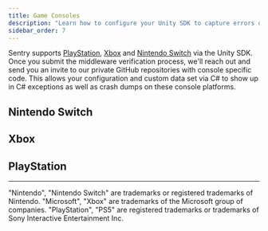 ```yaml
---
title: Game Consoles
description: "Learn how to configure your Unity SDK to capture errors on Xbox, PlayStation and Nintendo Switch."
sidebar_order: 7
---
```


Sentry supports [PlayStation](https://docs.sentry.io/platforms/playstation/), [Xbox](https://docs.sentry.io/platforms/xbox/) and [Nintendo Switch](https://docs.sentry.io/platforms/nintendo-switch/) via the Unity SDK.  Once you submit the middleware verification process, we'll reach out and send you an invite to our private GitHub repositories with console specific code.
This allows your configuration and custom data set via C# to show up in C# exceptions as well as crash dumps on these console platforms.


## Nintendo Switch

<Include name="console-intro/nintendo-switch" />

## Xbox

<Include name="console-intro/xbox" />

## PlayStation

<Include name="console-intro/playstation" />

----

"Nintendo", "Nintendo Switch" are trademarks or registered trademarks of Nintendo.
"Microsoft", "Xbox" are trademarks of the Microsoft group of companies.
"PlayStation", "PS5" are registered trademarks or trademarks of Sony Interactive Entertainment Inc.
